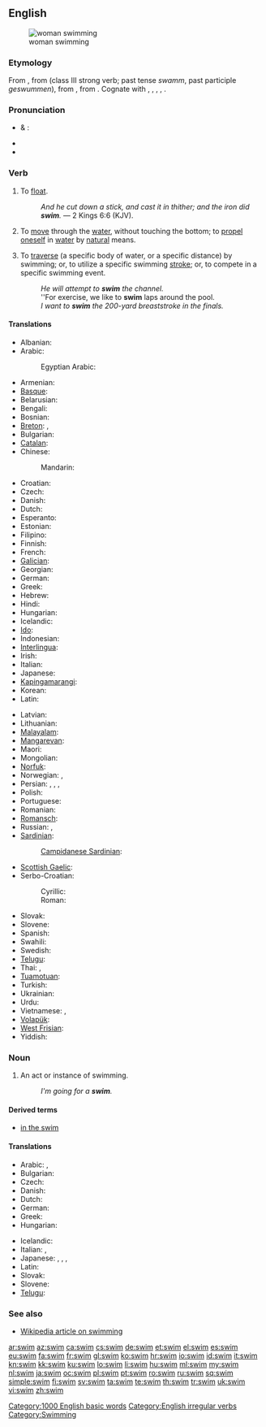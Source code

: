 ==English==
[[Image:Swim.devon.750pix.jpg|thumb|woman swimming]]

===Etymology===
From {{etyl|enm}} {{term|swimmen|lang=enm}}, from {{etyl|ang}} {{term|swimman||to swim, float|lang=ang}} (class III strong verb; past tense ''swamm'', past participle ''geswummen''), from {{proto|Germanic|swimmanan|to swoon, lose consciousness, swim|lang=en}}, from {{proto|Indo-European|swem(bh)-|to be unsteady, swim|lang=en}}. Cognate with {{etyl|fry|-}} {{term|swimme||to swim, float|lang=fry}}, {{etyl|nl|-}} {{term|zwemmen||to swim|lang=nl}}, {{etyl|de|-}} {{term|schwimmen||to swim|lang=de}}, {{etyl|da|-}} {{term|svømme||to swim|lang=da}}, {{etyl|sv|-}} {{term|simma||to swim|lang=sv}}.

===Pronunciation===
* {{a|RP}} & {{a|US}}: {{IPA|/swɪm/}}
* {{audio|en-us-swim.ogg|Audio (US)}}
* {{rhymes|ɪm}}

===Verb===
{{en-verb|swims|swimming|swam|swum}}

# {{intransitive|archaic}} To [[float]].
#: ''And he cut down a stick, and cast it in thither; and the iron did '''swim'''.'' — 2 Kings 6:6 (KJV).
#: {{term|sink or swim|Sink or '''swim'''}}
# {{intransitive}} To [[move]] through the [[water]], without touching the bottom; to [[propel]] [[oneself]] in [[water]] by [[natural]] means.
# {{transitive}} To [[traverse]] (a specific body of water, or a specific distance) by swimming; or, to utilize a specific swimming [[stroke]]; or, to compete in a specific swimming event.
#: ''He will attempt to '''swim''' the channel.''
#: ''For exercise, we like to '''swim''' laps around the pool.
#: ''I want to '''swim''' the 200-yard breaststroke in the finals.''

====Translations====
{{trans-top|move through water}}
* Albanian: {{t-|sq|notoj|xs=Albanian}}
* Arabic: {{t|ar|سبح|tr=sábaHa}}
*: Egyptian Arabic: {{tø|arz|عام|tr=`aam|sc=Arab}}
* Armenian: {{t-|hy|լողալ|tr=loġal}}
* [[Basque]]: {{t|eu|igeri egin}}
* Belarusian: {{t|be|плаваць|tr=plávac’|sc=Cyrl}}
* Bengali: {{t|bn|সাঁতার|tr=sāṁtār|sc=Beng}}
* Bosnian: {{t-|bs|plivati}}
* [[Breton]]: {{t|br|neui|xs=Breton}}, {{t|br|neuial|xs=Breton}}
* Bulgarian: {{t+|bg|плувам|tr=pluvam}}
* [[Catalan]]: {{t|ca|nedar}}
* Chinese:
*: Mandarin: {{t-|cmn|游泳|tr=yóuyǒng|sc=Hani}}
* Croatian: {{t+|hr|plivati}}
* Czech: {{t+|cs|plavat}}
* Danish: {{t+|da|svømme}}
* Dutch: {{t+|nl|zwemmen}}
* Esperanto: {{t-|eo|naĝi|xs=Esperanto}}
* Estonian: {{t-|et|ujuma}}
* Filipino: {{tø|fil|langoy}}
* Finnish: {{t+|fi|uida}}
* French: {{t+|fr|nager}}
* [[Galician]]: {{t+|gl|nadar|xs=Galician}}
* Georgian: {{tø|ka|შეცურება|tr=šecʻureba|sc=Geor}}
* German: {{t+|de|schwimmen}}
* Greek: {{t-|el|κολυμπάω|tr=kolympáo}}
* Hebrew: {{t-|he|שחה|tr=sakhá}}
* Hindi: {{t|hi|तैरना|tr=tairnā|sc=Deva}}
* Hungarian: {{t+|hu|úszik}}
* Icelandic: {{t+|is|synda}}
* [[Ido]]: {{t+|io|natar|xs=Ido}}
* Indonesian: {{t+|id|renang|alt=berenang|xs=Indonesian}}
* [[Interlingua]]: {{t-|ia|natar|xs=Interlingua}}
* Irish: {{t|ga|snámh|xs=Irish}}
* Italian: {{t+|it|nuotare}}
* Japanese: {{t|ja|泳ぐ|tr=[[およぐ]], oyogu|sc=Jpan}}
* [[Kapingamarangi]]: {{tø|kpg|kau}}
* Korean: {{t|ko|수영하다|tr=suyeonghada}}
* Latin: {{t-|la|nato}}
{{trans-mid}}
* Latvian: {{t|lv|peldēt|xs=Latvian}}
* Lithuanian: {{t+|lt|plaukti|xs=Lithuanian}}
* [[Malayalam]]: {{t|ml|നീന്തുക|tr=neenthuka|sc=Mlym|xs=Malayalam}}
* [[Mangarevan]]: {{tø|mrv|kau}}
* Maori: {{t-|mi|kau|xs=Maori}}
* Mongolian: {{t|mn|усанд сэлэх|tr=usand sêlêh|sc=Cyrl|xs=Mongolian}}
* [[Norfuk]]: {{tø|cpe-nor|naawe}}
* Norwegian: {{t+|no|bade}}, {{t+|no|svømme}}
* Persian: {{t+|fa|شنا کردن|tr=šenā kardan}}, {{t|fa|شناریدن|tr=šenāridan}}, {{t|fa|شناویدن|tr=šenāvidan}}, {{t|fa|شناوری کردن|tr=šenāvari kardan}}
* Polish: {{t+|pl|pływać}}
* Portuguese: {{t+|pt|nadar}}
* Romanian: {{t+|ro|înota}}
* [[Romansch]]: {{t-|rm|nudar|xs=Romansch}}
* Russian: {{t+|ru|плавать|tr=plávat’}} {{qualifier|abstract}} {{impf}}, {{t|ru|плыть|tr=plyt’|sc=Cyrl}} {{qualifier|concrete}}  {{impf}}
* [[Sardinian]]:
*: [[Campidanese Sardinian]]: {{tø|sro|nadai}}
* [[Scottish Gaelic]]: {{t-|gd|snàmh|xs=Scottish Gaelic}}
* Serbo-Croatian:
*: Cyrillic: {{t|sh|пливати|sc=Cyrl}}
*: Roman: {{t|sh|plivati}}
* Slovak: {{t+|sk|plávať}}
* Slovene: {{t+|sl|plavati}}
* Spanish: {{t+|es|nadar}}
* Swahili: {{t|sw|kuogelea|xs=Swahili}}
* Swedish: {{t+|sv|simma}}
* [[Telugu]]: {{t|te|ఈదు|tr=eedu}}
* Thai: {{t|th|ว่ายน้ำ|tr=wâai náam}}, {{t-|th|ว่าย|tr=wâai}}
* [[Tuamotuan]]: {{tø|pmt|kau}}
* Turkish: {{t+|tr|yüzmek}}
* Ukrainian: {{t|uk|плавати|tr=plávaty|sc=Cyrl}}
* Urdu: {{t|ur|تیرنا|tr=tairnā|sc=ur-Arab}}
* Vietnamese: {{t+|vi|bơi|xs=Vietnamese}}, {{qualifier|lit. “to bathe”; used when swimming leisurely}} {{t+|vi|tắm|xs=Vietnamese}}
* [[Volapük]]: {{t+|vo|svimön|xs=Volapük}}
* [[West Frisian]]: {{t|fy|swimme|xs=West Frisian}}
* Yiddish: {{t|yi|שווימען|tr=shvimen|sc=Hebr|xs=Yiddish}}
{{trans-bottom}}

===Noun===
{{en-noun}}

# An act or instance of swimming.
#: ''I'm going for a '''swim'''.''

====Derived terms====
* [[in the swim]]

====Translations====
{{trans-top|act or instance of swimming}}
* Arabic: {{t|ar|سبحة|f|tr=sábħa}}, {{t|ar|سباحة|f|tr=sibāħa}}
* Bulgarian: {{t|bg|плуване|n|tr=pluvane}}
* Czech: {{t-|cs|plavání|n}}
* Danish: {{t|da|svømmetur|c}}
* Dutch: {{t+|nl|zwemmen|n}}
* German: {{t+|de|Schwimmen|n}}
* Greek: {{t+|el|κολύμβηση|f}}
* Hungarian: {{t+|hu|úszás}}
{{trans-mid}}
* Icelandic: {{t+|is|sund|n}}
* Italian: {{t-|it|nuotata|f}}, {{t+|it|nuoto|m}}
* Japanese: {{t|ja|泳ぎ}}, {{t|ja|およぎ|tr=oyogi}}, {{t+|ja|水泳}}, {{t-|ja|すいえい|tr=suiei}}
* Latin: {{t-|la|natatio|f|alt=natātiō}}
* Slovak: {{t|sk|plávanie|n}}
* Slovene: {{t|sl|plavanje|n}}
* [[Telugu]]: {{t|te|ఈత|tr=eetha}}
{{trans-bottom}}

===See also===
* [[w:swimming|Wikipedia article on swimming]]

[[Category:1000 English basic words]]
[[Category:English irregular verbs]]
[[Category:Swimming]]

[[ar:swim]]
[[az:swim]]
[[ca:swim]]
[[cs:swim]]
[[de:swim]]
[[et:swim]]
[[el:swim]]
[[es:swim]]
[[eu:swim]]
[[fa:swim]]
[[fr:swim]]
[[gl:swim]]
[[ko:swim]]
[[hr:swim]]
[[io:swim]]
[[id:swim]]
[[it:swim]]
[[kn:swim]]
[[kk:swim]]
[[ku:swim]]
[[lo:swim]]
[[li:swim]]
[[hu:swim]]
[[ml:swim]]
[[my:swim]]
[[nl:swim]]
[[ja:swim]]
[[oc:swim]]
[[pl:swim]]
[[pt:swim]]
[[ro:swim]]
[[ru:swim]]
[[sq:swim]]
[[simple:swim]]
[[fi:swim]]
[[sv:swim]]
[[ta:swim]]
[[te:swim]]
[[th:swim]]
[[tr:swim]]
[[uk:swim]]
[[vi:swim]]
[[zh:swim]]